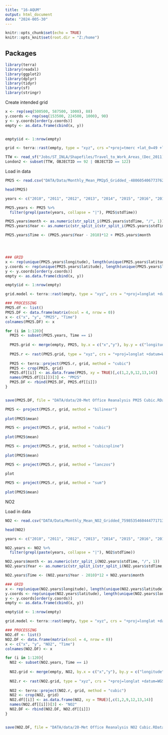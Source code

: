 ---
title: "16-AQUM"
output: html_document
date: "2024-005-30"
---

```{r setup, include=FALSE}
knitr::opts_chunk$set(echo = TRUE)
knitr::opts_knit$set(root.dir = "Z:/home")

```

## Packages 

```{r packages, echo= FALSE}

library(terra)
library(readxl)
library(ggplot2)
library(dplyr)
library(tidyr)
library(sf)
library(stringr)

```

Create intended grid 

```{r grid}

x <- rep(seq(500500, 587500, 1000), 88)
y.coords <- rep(seq(153500, 224500, 1000), 90)
y <- y.coords[order(y.coords)]
empty <- as.data.frame(cbind(x, y))


empty$id <- 1:nrow(empty)

grid <- terra::rast(empty, type = "xyz", crs ="+proj=tmerc +lat_0=49 +lon_0=-2 +k=0.999601272 +x_0=400000 +y_0=-100000 +ellps=airy +units=m +no_defs")

TTW <- read_sf("Jobs/ST_INLA/Shapefiles/Travel_to_Work_Areas_(Dec_2011)_FEB_in_United_Kingdom.shp")
London2 <- subset(TTW, OBJECTID == 92 | OBJECTID == 122)


```

Load in data

```{r data}

PM25 <- read.csv("DATA/Data/Monthly_Mean_PM2p5_Gridded_-4806054067737628141.csv")

head(PM25)

years <- c("2010", "2011", "2012", "2013", "2014", "2015", "2016", "2017", "2018", "2019")

PM25.years <- PM25 %>%
  filter(grepl(paste(years, collapse = "|"), PM25$stdTime))

PM25.years$month <- as.numeric(str_split_i(PM25.years$stdTime, "/", 1))
PM25.years$Year <- as.numeric(str_split_i(str_split_i(PM25.years$stdTime, "/", 3), " ", 1))

PM25.years$Time <- (PM25.years$Year - 2010)*12 + PM25.years$month





```




```{r process1011}

### GRID
x <- rep(unique(PM25.years$longitude), length(unique(PM25.years$latitude)))
y.coords <- rep(unique(PM25.years$latitude), length(unique(PM25.years$longitude)))
y <- y.coords[order(y.coords)]
empty <- as.data.frame(cbind(x, y))

empty$id <- 1:nrow(empty)

grid.model <- terra::rast(empty, type = "xyz", crs = "+proj=longlat +datum=WGS84 +no_defs")

### PROCESSING
PM25.df <- list()
PM25.DF <- data.frame(matrix(ncol = 4, nrow = 0))
x <- c("x", "y", "PM25", "Time")
colnames(PM25.DF) <- x

for (i in 1:120){
  PM25 <- subset(PM25.years, Time == i)
  
  PM25.grid <- merge(empty, PM25, by.x = c("x","y"), by.y = c("longitude","latitude"), all.x = FALSE, all.y = TRUE)
  
  PM25.r <- rast(PM25.grid, type = "xyz", crs = "+proj=longlat +datum=WGS84 +no_defs")
  
  PM25 <- terra::project(PM25.r, grid, method = "cubic")
  PM25 <- crop(PM25, grid)
  PM25.df[[i]] <- as.data.frame(PM25, xy = TRUE)[,c(1,2,9,12,13,14)]
  names(PM25.df[[i]])[3] <- "PM25"
  PM25.DF <- rbind(PM25.DF, PM25.df[[i]])
}


save(PM25.DF, file = "DATA/data/20-Met Office Reanalysis PM25 Cubic.RData")

```


```{r plot}

PM25 <- project(PM25.r, grid, method = "bilinear")
  
plot(PM25$mean)

PM25 <- project(PM25.r, grid, method = "cubic")
  
plot(PM25$mean)

PM25 <- project(PM25.r, grid, method = "cubicspline")
  
plot(PM25$mean)

PM25 <- project(PM25.r, grid, method = "lanczos")
  
plot

PM25 <- project(PM25.r, grid, method = "sum")
  
plot(PM25$mean)


```
NO2

Load in data

```{r data}

NO2 <- read.csv("DATA/Data/Monthly_Mean_NO2_Gridded_7598535460444771713.csv")

head(NO2)

years <- c("2010", "2011", "2012", "2013", "2014", "2015", "2016", "2017", "2018", "2019")

NO2.years <- NO2 %>%
  filter(grepl(paste(years, collapse = "|"), NO2$stdTime))

NO2.years$month <- as.numeric(str_split_i(NO2.years$stdTime, "/", 1))
NO2.years$Year <- as.numeric(str_split_i(str_split_i(NO2.years$stdTime, "/", 3), " ", 1))

NO2.years$Time <- (NO2.years$Year - 2010)*12 + NO2.years$month


```



```{r process1011}

### GRID
x <- rep(unique(NO2.years$longitude), length(unique(NO2.years$latitude)))
y.coords <- rep(unique(NO2.years$latitude), length(unique(NO2.years$longitude)))
y <- y.coords[order(y.coords)]
empty <- as.data.frame(cbind(x, y))

empty$id <- 1:nrow(empty)

grid.model <- terra::rast(empty, type = "xyz", crs = "+proj=longlat +datum=WGS84 +no_defs")

### PROCESSING
NO2.df <- list()
NO2.DF <- data.frame(matrix(ncol = 4, nrow = 0))
x <- c("x", "y", "NO2", "Time")
colnames(NO2.DF) <- x

for (i in 1:120){
  NO2 <- subset(NO2.years, Time == i)
  
  NO2.grid <- merge(empty, NO2, by.x = c("x","y"), by.y = c("longitude","latitude"), all.x = FALSE, all.y = TRUE)
  
  NO2.r <- rast(NO2.grid, type = "xyz", crs = "+proj=longlat +datum=WGS84 +no_defs")
  
  NO2 <- terra::project(NO2.r, grid, method = "cubic")
  NO2 <- crop(NO2, grid)
  NO2.df[[i]] <- as.data.frame(NO2, xy = TRUE)[,c(1,2,9,12,13,14)]
  names(NO2.df[[i]])[3] <- "NO2"
  NO2.DF <- rbind(NO2.DF, NO2.df[[i]])
}


save(NO2.DF, file = "DATA/data/20-Met Office Reanalysis NO2 Cubic.RData")

```